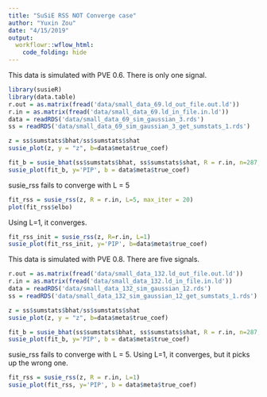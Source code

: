 ```yaml
---
title: "SuSiE RSS NOT Converge case"
author: "Yuxin Zou"
date: "4/15/2019"
output: 
  workflowr::wflow_html:
    code_folding: hide
---
```


This data is simulated with PVE 0.6. There is only one signal.

```r
library(susieR)
library(data.table)
r.out = as.matrix(fread('data/small_data_69.ld_out_file.out.ld'))
r.in = as.matrix(fread('data/small_data_69.ld_in_file.in.ld'))
data = readRDS('data/small_data_69_sim_gaussian_3.rds')
ss = readRDS('data/small_data_69_sim_gaussian_3_get_sumstats_1.rds')
```

```r
z = ss$sumstats$bhat/ss$sumstats$shat
susie_plot(z, y = "z", b=data$meta$true_coef)
```

```r
fit_b = susie_bhat(ss$sumstats$bhat, ss$sumstats$shat, R = r.in, n=287, L=5, estimate_residual_variance=TRUE)
susie_plot(fit_b, y='PIP', b = data$meta$true_coef)
```

susie_rss fails to converge with L = 5
```r
fit_rss = susie_rss(z, R = r.in, L=5, max_iter = 20)
plot(fit_rss$elbo)
```

Using L=1, it converges.
```r
fit_rss_init = susie_rss(z, R=r.in, L=1)
susie_plot(fit_rss_init, y='PIP', b=data$meta$true_coef)
```

This data is simulated with PVE 0.8. There are five signals.

```r
r.out = as.matrix(fread('data/small_data_132.ld_out_file.out.ld'))
r.in = as.matrix(fread('data/small_data_132.ld_in_file.in.ld'))
data = readRDS('data/small_data_132_sim_gaussian_12.rds')
ss = readRDS('data/small_data_132_sim_gaussian_12_get_sumstats_1.rds')
```

```r
z = ss$sumstats$bhat/ss$sumstats$shat
susie_plot(z, y = "z", b=data$meta$true_coef)
```

```r
fit_b = susie_bhat(ss$sumstats$bhat, ss$sumstats$shat, R = r.in, n=287, L=5, estimate_residual_variance=TRUE)
susie_plot(fit_b, y='PIP', b = data$meta$true_coef)
```

susie_rss fails to converge with L = 5. Using L=1, it converges, but it picks up the wrong one.
```r
fit_rss = susie_rss(z, R = r.in, L=1)
susie_plot(fit_rss, y='PIP', b = data$meta$true_coef)
```
